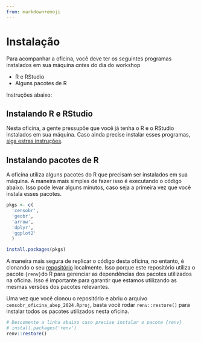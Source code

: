 ```yaml
---
from: markdown+emoji
---
```


# Instalação

::: {.callout-important appearance="simple"}
Para acompanhar a oficina, você deve ter os seguintes programas instalados em sua máquina *antes* do dia do workshop

- R e RStudio
- Alguns pacotes de R

Instruções abaixo:
:::

## Instalando R e RStudio

Nesta oficina, a gente pressupõe que você já tenha o R e o RStudio instalados em sua máquina. Caso ainda precise instalar esses programas, [siga estras instruções](https://posit.co/download/rstudio-desktop/#download).



## Instalando pacotes de R

A oficina utiliza alguns pacotes do R que precisam ser instalados em sua máquina. A maneira mais simples de fazer isso é executando o código abaixo. Isso pode levar alguns minutos, caso seja a primeira vez que você instala esses pacotes.

```R
pkgs <- c(
  'censobr',
  'geobr',
  'arrow',
  'dplyr',
  'ggplot2'
  )

install.packages(pkgs)
```

A maneira mais segura de replicar o código desta oficina, no entanto, é clonando o seu [repositório](https://github.com/ipeaGIT/censobr_oficina_abep_2024) localmente. Isso porque este repositório utiliza o pacote `{renv}`do R para gerenciar as dependências dos pacotes utilizados na oficina. Isso é importante para garantir que estamos utilizando as mesmas versões dos pacotes relevantes.

Uma vez que você clonou o repositório e abriu o arquivo `censobr_oficina_abep_2024.Rproj`, basta você rodar `renv::restore()` para instalar todos os pacotes utilizados nesta oficina.

```R
# Descomente a linha abaixo caso precise instalar o pacote {renv}
# install.packages('renv')
renv::restore()
```

